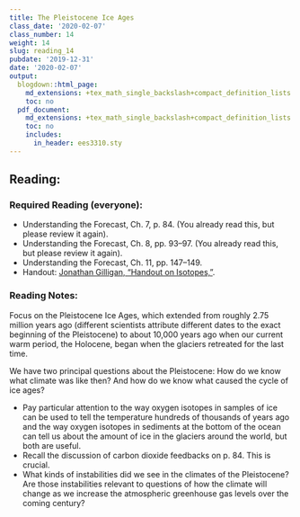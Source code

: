 ```yaml
---
title: The Pleistocene Ice Ages
class_date: '2020-02-07'
class_number: 14
weight: 14
slug: reading_14
pubdate: '2019-12-31'
date: '2020-02-07'
output:
  blogdown::html_page:
    md_extensions: +tex_math_single_backslash+compact_definition_lists
    toc: no
  pdf_document:
    md_extensions: +tex_math_single_backslash+compact_definition_lists
    toc: no
    includes:
      in_header: ees3310.sty
---
```

## Reading:

### Required Reading (everyone):

* Understanding the Forecast, Ch. 7, p. 84.
  (You already read this, but please review it again).
* Understanding the Forecast, Ch. 8, pp. 93--97.
  (You already read this, but please review it again).
* Understanding the Forecast, Ch. 11, pp. 147--149.
* Handout: [Jonathan Gilligan, "Handout on Isotopes,"](/files/reading_handouts/Isotope_Handout.pdf){target="_blank"}.

### Reading Notes:

Focus on the Pleistocene Ice Ages, which extended from roughly 2.75 million years ago (different scientists attribute different dates to the exact beginning of the Pleistocene) to about 10,000 years ago when our current warm period, the Holocene, began when the glaciers retreated for the last time.

We have two principal questions about the Pleistocene: How do we know what climate was like then? And how do we know what caused the cycle of ice ages?

* Pay particular attention to the way oxygen isotopes in samples of ice can be used to tell the temperature hundreds of thousands of years ago and the way oxygen isotopes in sediments at the bottom of the ocean can tell us about the amount of ice in the glaciers around the world, but both are useful.
* Recall the discussion of carbon dioxide feedbacks on p. 84. This is crucial.
* What kinds of instabilities did we see in the climates of the Pleistocene? Are those instabilities relevant to questions of how the climate will change as we increase the atmospheric greenhouse gas levels over the coming century?
